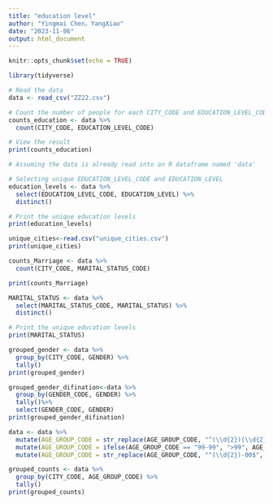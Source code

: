 ```yaml
---
title: "education level"
author: "Yingmai Chen，YangXiao"
date: "2023-11-06"
output: html_document
---
```


```r
knitr::opts_chunk$set(echo = TRUE)
```
```r
library(tidyverse)

# Read the data
data <- read_csv("ZZ22.csv")

# Count the number of people for each CITY_CODE and EDUCATION_LEVEL_CODE
counts_education <- data %>%
  count(CITY_CODE, EDUCATION_LEVEL_CODE)

# View the result
print(counts_education)

```
```r

# Assuming the data is already read into an R dataframe named 'data'

# Selecting unique EDUCATION_LEVEL_CODE and EDUCATION_LEVEL
education_levels <- data %>%
  select(EDUCATION_LEVEL_CODE, EDUCATION_LEVEL) %>%
  distinct()

# Print the unique education levels
print(education_levels)

```

```r
unique_cities<-read.csv("unique_cities.csv")
print(unique_cities)
```

```r
counts_Marriage <- data %>%
  count(CITY_CODE, MARITAL_STATUS_CODE)

print(counts_Marriage)
```
```r
MARITAL_STATUS <- data %>%
  select(MARITAL_STATUS_CODE, MARITAL_STATUS) %>%
  distinct()

# Print the unique education levels
print(MARITAL_STATUS)
```
```r
grouped_gender <- data %>%
  group_by(CITY_CODE, GENDER) %>%
  tally()
print(grouped_gender)
```

```r
grouped_gender_difination<-data %>%
  group_by(GENDER_CODE, GENDER) %>%
  tally()%>%
  select(GENDER_CODE, GENDER)
print(grouped_gender_difination)
```

```r
data <- data %>%
  mutate(AGE_GROUP_CODE = str_replace(AGE_GROUP_CODE, "^(\\d{2})(\\d{2})$", "\\1-\\2")) %>%
  mutate(AGE_GROUP_CODE = ifelse(AGE_GROUP_CODE == "99-99", ">99", AGE_GROUP_CODE)) %>%
  mutate(AGE_GROUP_CODE = str_replace(AGE_GROUP_CODE, "^(\\d{2})-00$", "\\1"))
```

```r
grouped_counts <- data %>%
  group_by(CITY_CODE, AGE_GROUP_CODE) %>%
  tally()
print(grouped_counts)
```

